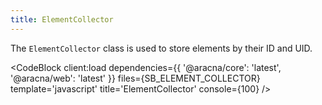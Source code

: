 ```yaml
---
title: ElementCollector
---
```



The `ElementCollector` class is used to store elements by their ID and UID.

<CodeBlock
  client:load
  dependencies={{
    '@aracna/core': 'latest',
    '@aracna/web': 'latest'
  }}
  files={SB_ELEMENT_COLLECTOR}
  template='javascript'
  title='ElementCollector'
  console={100}
/>
